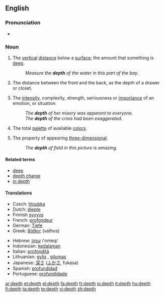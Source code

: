 ==English==

===Pronunciation===
* {{audio|en-us-depth.ogg|Audio (US)}}

===Noun===
{{en-noun}}

# The [[vertical]] [[distance]] below a [[surface]]; the amount that something is [[deep]].
#: ''Measure the '''depth''' of the water in this part of the bay.''
# The distance between the front and the back, as the depth of a drawer or closet.
# {{context|figurative}} The [[intensity]], complexity, strength, seriousness or [[importance]] of an emotion, or situation.
#: ''The '''depth''' of her misery was apparent to everyone.''
#: ''The '''depth''' of the crisis had been exaggerated.''
# {{context|computing|colors}} The total [[palette]] of available [[color]]s.
# {{context|art|photography}} The property of appearing [[three-dimensional]].
#: ''The '''depth''' of field in this picture is amazing.''

====Related terms====
* [[deep]]
* [[depth charge]]
* [[in depth]]

====Translations====
{{trans-top|vertical distance below a surface}}
* Czech: [[hloubka]] {{f}}
* Dutch: [[diepte]] {{f}}
* Finnish [[syvyys]]
* French: [[profondeur]] {{f}}
* German: [[Tiefe]] {{f}}
* Greek: [[βάθος]] (vathos) {{n}}
{{trans-mid}}
* Hebrew: [[עומק]] /ʿomeq/ {{m}}
* Indonesian: [[dalam|kedalaman]]
* Italian: [[profondità]] {{f}}
* Lithuanian: [[gylis]] {{m}}, [[gilumas]] {{m}}
* Japanese: [[深さ]] ([[ふかさ]], fukasa)
* Spanish: [[profundidad]] {{f}}
* Portuguese: [[profundidade]] {{f}}
{{trans-bottom}}

[[ar:depth]]
[[et:depth]]
[[el:depth]]
[[fa:depth]]
[[fr:depth]]
[[io:depth]]
[[it:depth]]
[[hu:depth]]
[[fi:depth]]
[[ta:depth]]
[[te:depth]]
[[vi:depth]]
[[zh:depth]]